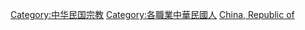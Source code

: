 [[Category:中华民国宗教|Category:中华民国宗教]]
[[Category:各職業中華民國人|Category:各職業中華民國人]]
[[Category:各國宗教人物|China, Republic of]]